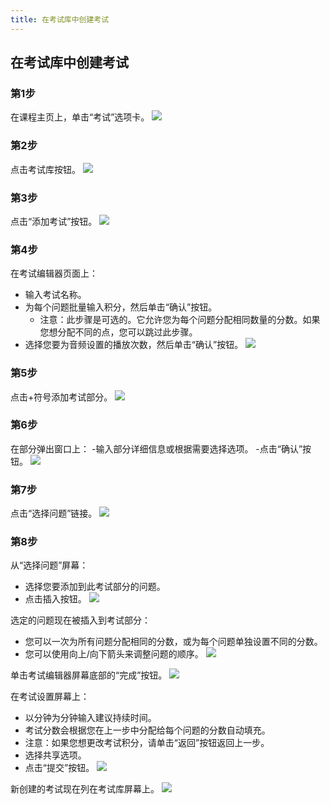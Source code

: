 ```yaml
--- 
title: 在考试库中创建考试
--- 
```




## 在考试库中创建考试

### 第1步
在课程主页上，单击“考试”选项卡。
![](/img/ulearning/teacher/exam01.png)

### 第2步
点击考试库按钮。
![](/img/ulearning/teacher/exam02.png)

### 第3步
点击“添加考试”按钮。
![](/img/ulearning/teacher/exam03.png)

### 第4步
在考试编辑器页面上：
- 输入考试名称。
- 为每个问题批量输入积分，然后单击“确认”按钮。
     - 注意：此步骤是可选的。它允许您为每个问题分配相同数量的分数。如果您想分配不同的点，您可以跳过此步骤。
- 选择您要为音频设置的播放次数，然后单击“确认”按钮。
![](/img/ulearning/teacher/exam04.png)

### 第5步
点击+符号添加考试部分。
![](/img/ulearning/teacher/exam05.png)

### 第6步
在部分弹出窗口上：
-输入部分详细信息或根据需要选择选项。
-点击“确认”按钮。
![](/img/ulearning/teacher/exam06.png)

### 第7步
点击“选择问题”链接。
![](/img/ulearning/teacher/exam07.png)

### 第8步
从“选择问题”屏幕：
- 选择您要添加到此考试部分的问题。
- 点击插入按钮。
![](/img/ulearning/teacher/exam08.png)

选定的问题现在被插入到考试部分：
- 您可以一次为所有问题分配相同的分数，或为每个问题单独设置不同的分数。
- 您可以使用向上/向下箭头来调整问题的顺序。
![](/img/ulearning/teacher/exam09.png)

单击考试编辑器屏幕底部的“完成”按钮。
![](/img/ulearning/teacher/exam10.png)

在考试设置屏幕上：
- 以分钟为分钟输入建议持续时间。
- 考试分数会根据您在上一步中分配给每个问题的分数自动填充。
- 注意：如果您想更改考试积分，请单击“返回”按钮返回上一步。
- 选择共享选项。
- 点击“提交”按钮。
![](/img/ulearning/teacher/exam011.png)

新创建的考试现在列在考试库屏幕上。
![](/img/ulearning/teacher/exam12.png)
